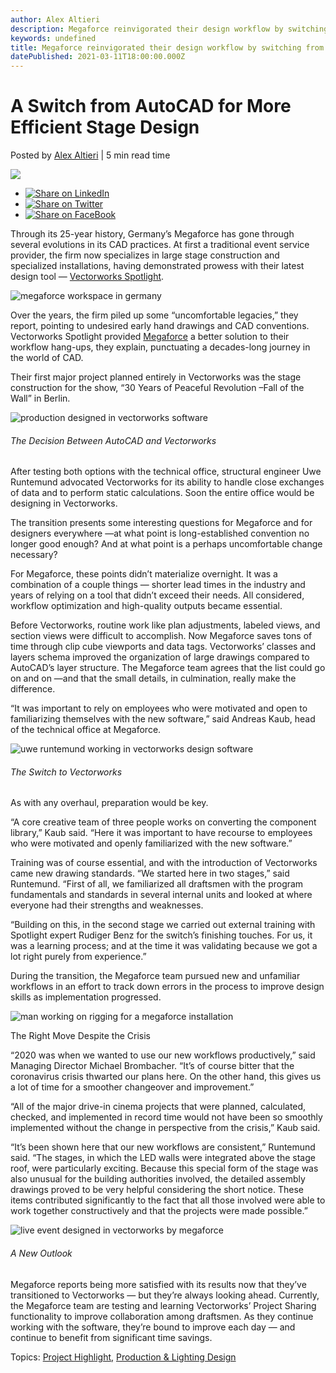 ```yaml
---
author: Alex Altieri
description: Megaforce reinvigorated their design workflow by switching from AutoCAD to Vectorworks.
keywords: undefined
title: Megaforce reinvigorated their design workflow by switching from AutoCAD to Vectorworks. 
datePublished: 2021-03-11T18:00:00.000Z
---
```

  

# A Switch from AutoCAD for More Efficient Stage Design

 Posted by [Alex Altieri](https://blog.vectorworks.net/author/alex-altieri) | 5 min read time 

![](https://blog.vectorworks.net/hubfs/Blog%20Images/210311_Megaforce%20%28from%20CW%29/vectorworks-blog-post-megaforce-720x400.png) 

* [![Share on LinkedIn](https://2659751.fs1.hubspotusercontent-na1.net/hubfs/2659751/michaelDemo/share-LI.png)](http://www.linkedin.com/shareArticle?mini=true&url=https%3A%2F%2Fblog.vectorworks.net%2Fa-switch-from-autocad-for-more-efficient-stage-design)
* [![Share on Twitter](https://2659751.fs1.hubspotusercontent-na1.net/hubfs/2659751/michaelDemo/share-TW.png)](https://www.twitter.com/share?text=A%20Switch%20from%20AutoCAD%20for%20More%20Efficient%20Stage%20Design&url=https%3A%2F%2Fblog.vectorworks.net%2Fa-switch-from-autocad-for-more-efficient-stage-design&via=PMGTweets)
* [![Share on FaceBook](https://2659751.fs1.hubspotusercontent-na1.net/hubfs/2659751/michaelDemo/share-FB.png)](https://www.facebook.com/sharer/sharer.php?u=https%3A%2F%2Fblog.vectorworks.net%2Fa-switch-from-autocad-for-more-efficient-stage-design)

Through its 25-year history, Germany’s Megaforce has gone through several evolutions in its CAD practices. At first a traditional event service provider, the firm now specializes in large stage construction and specialized installations, having demonstrated prowess with their latest design tool — [Vectorworks Spotlight](http://vectorworks.net/spotlight?utm%5Fcampaign=blog&utm%5Fmedium=planetvectorworks&utm%5Fsource=link&utm%5Fcontent=031121entmegaforce).

![megaforce workspace in germany](https://blog.vectorworks.net/hs-fs/hubfs/Blog%20Images/210311_Megaforce%20(from%20CW)/Megaforce_1.png?width=977&name=Megaforce_1.png)

Over the years, the firm piled up some “uncomfortable legacies,” they report, pointing to undesired early hand drawings and CAD conventions. Vectorworks Spotlight provided [Megaforce](https://www.megaforce.de/) a better solution to their workflow hang-ups, they explain, punctuating a decades-long journey in the world of CAD.

Their first major project planned entirely in Vectorworks was the stage construction for the show, “30 Years of Peaceful Revolution –Fall of the Wall” in Berlin.

![production designed in vectorworks software](https://blog.vectorworks.net/hs-fs/hubfs/Blog%20Images/210311_Megaforce%20(from%20CW)/Megaforce_2.png?width=977&name=Megaforce_2.png)

###### The Decision Between AutoCAD and Vectorworks

After testing both options with the technical office, structural engineer Uwe Runtemund advocated Vectorworks for its ability to handle close exchanges of data and to perform static calculations. Soon the entire office would be designing in Vectorworks.

The transition presents some interesting questions for Megaforce and for designers everywhere —at what point is long-established convention no longer good enough? And at what point is a perhaps uncomfortable change necessary?

For Megaforce, these points didn’t materialize overnight. It was a combination of a couple things — shorter lead times in the industry and years of relying on a tool that didn’t exceed their needs. All considered, workflow optimization and high-quality outputs became essential.

Before Vectorworks, routine work like plan adjustments, labeled views, and section views were difficult to accomplish. Now Megaforce saves tons of time through clip cube viewports and data tags. Vectorworks’ classes and layers schema improved the organization of large drawings compared to AutoCAD’s layer structure. The Megaforce team agrees that the list could go on and on —and that the small details, in culmination, really make the difference.

“It was important to rely on employees who were motivated and open to familiarizing themselves with the new software,” said Andreas Kaub, head of the technical office at Megaforce.

![uwe runtemund working in vectorworks design software](https://blog.vectorworks.net/hs-fs/hubfs/Blog%20Images/210311_Megaforce%20(from%20CW)/Megaforce_3.png?width=977&name=Megaforce_3.png)

###### The Switch to Vectorworks

As with any overhaul, preparation would be key.

“A core creative team of three people works on converting the component library,” Kaub said. “Here it was important to have recourse to employees who were motivated and openly familiarized with the new software.”

Training was of course essential, and with the introduction of Vectorworks came new drawing standards. “We started here in two stages,” said Runtemund. “First of all, we familiarized all draftsmen with the program fundamentals and standards in several internal units and looked at where everyone had their strengths and weaknesses.

“Building on this, in the second stage we carried out external training with Spotlight expert Rudiger Benz for the switch’s finishing touches. For us, it was a learning process; and at the time it was validating because we got a lot right purely from experience.”

During the transition, the Megaforce team pursued new and unfamiliar workflows in an effort to track down errors in the process to improve design skills as implementation progressed.

![man working on rigging for a megaforce installation](https://blog.vectorworks.net/hs-fs/hubfs/Blog%20Images/210311_Megaforce%20(from%20CW)/vectorworks-blog-post-megaforce-720x400.png?width=720&name=vectorworks-blog-post-megaforce-720x400.png)

The Right Move Despite the Crisis

“2020 was when we wanted to use our new workflows productively,” said Managing Director Michael Brombacher. “It’s of course bitter that the coronavirus crisis thwarted our plans here. On the other hand, this gives us a lot of time for a smoother changeover and improvement.”

“All of the major drive-in cinema projects that were planned, calculated, checked, and implemented in record time would not have been so smoothly implemented without the change in perspective from the crisis,” Kaub said.

“It’s been shown here that our new workflows are consistent,” Runtemund said. “The stages, in which the LED walls were integrated above the stage roof, were particularly exciting. Because this special form of the stage was also unusual for the building authorities involved, the detailed assembly drawings proved to be very helpful considering the short notice. These items contributed significantly to the fact that all those involved were able to work together constructively and that the projects were made possible.”

![live event designed in vectorworks by megaforce](https://blog.vectorworks.net/hs-fs/hubfs/Blog%20Images/210311_Megaforce%20(from%20CW)/Megaforce_5.png?width=977&name=Megaforce_5.png)

###### A New Outlook

Megaforce reports being more satisfied with its results now that they’ve transitioned to Vectorworks — but they’re always looking ahead. Currently, the Megaforce team are testing and learning Vectorworks’ Project Sharing functionality to improve collaboration among draftsmen. As they continue working with the software, they’re bound to improve each day — and continue to benefit from significant time savings. 

 Topics: [Project Highlight](https://blog.vectorworks.net/topic/project-highlight), [Production & Lighting Design](https://blog.vectorworks.net/topic/production-lighting-design) 

  